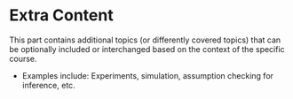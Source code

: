 # Extra Content {.unnumbered}

This part contains additional topics (or differently covered topics) that can be optionally included or interchanged based on the context of the specific course.

- Examples include: Experiments, simulation, assumption checking for inference, etc.